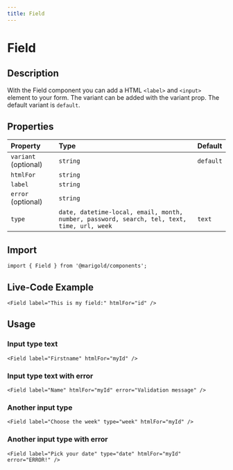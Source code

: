 ```yaml
---
title: Field
---
```


# Field

## Description

With the Field component you can add a HTML `<label>` and `<input>` element to your form.
The variant can be added with the variant prop. The default variant is `default`.

## Properties

| Property             | Type                                                                                       | Default   |
| :------------------- | :----------------------------------------------------------------------------------------- | :-------- |
| `variant` (optional) | `string`                                                                                   | `default` |
| `htmlFor`            | `string`                                                                                   |           |
| `label`              | `string`                                                                                   |           |
| `error` (optional)   | `string`                                                                                   |           |
| `type`               | `date, datetime-local, email, month, number, password, search, tel, text, time, url, week` | `text`    |

## Import

```tsx code
import { Field } from '@marigold/components';
```

## Live-Code Example

```tsx live
<Field label="This is my field:" htmlFor="id" />
```

## Usage

### Input type text

```tsx
<Field label="Firstname" htmlFor="myId" />
```

### Input type text with error

```tsx
<Field label="Name" htmlFor="myId" error="Validation message" />
```

### Another input type

```tsx
<Field label="Choose the week" type="week" htmlFor="myId" />
```

### Another input type with error

```tsx
<Field label="Pick your date" type="date" htmlFor="myId" error="ERROR!" />
```
